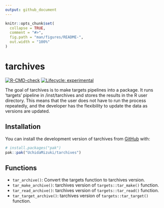 ```yaml
---
output: github_document
---
```


<!-- README.md is generated from README.Rmd. Please edit that file -->

```r
knitr::opts_chunk$set(
  collapse = TRUE,
  comment = "#>",
  fig.path = "man/figures/README-",
  out.width = "100%"
)
```

# tarchives

<!-- badges: start -->
[![R-CMD-check](https://github.com/UchidaMizuki/tarchives/actions/workflows/R-CMD-check.yaml/badge.svg)](https://github.com/UchidaMizuki/tarchives/actions/workflows/R-CMD-check.yaml)
[![Lifecycle: experimental](https://img.shields.io/badge/lifecycle-experimental-orange.svg)](https://lifecycle.r-lib.org/articles/stages.html#experimental)
<!-- badges: end -->

The goal of tarchives is to make targets pipelines into a package.
It runs 'targets' pipeline in /inst/tarchives and stores the results in the R user directory. 
This means that the user does not have to run the process repeatedly, and the developer has the flexibility to update the data as versions are updated.

## Installation

You can install the development version of tarchives from [GitHub](https://github.com/) with:

``` r
# install.packages("pak")
pak::pak("UchidaMizuki/tarchives")
```

## Functions

-   `tar_archive()`: Convert the targets function to tarchives version.
-   `tar_make_archive()`: tarchives version of `targets::tar_make()` function.
-   `tar_read_archive()`: tarchives version of `targets::tar_read()` function.
-   `tar_target_archive()`: tarchives version of `targets::tar_target()` function.


